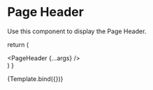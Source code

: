 
<Meta title="Design System/Molecules/Page Header" component={PageHeader} />

# Page Header

Use this component to display the Page Header.

  return (
    <div className="p-20 flex items-center justify-center">
      <PageHeader {...args} />
    </div>
  )
}

<Canvas>
  <Story
    name="Page Header"
    args={{
      date: '2020-01-01',
      excerpt: 'The Page header description should be a short sentance.',
      title: 'Ut mazagran so trifecta milk sit go fair mug mountain.'
    }}
  >
    {Template.bind({})}
  </Story>
</Canvas>
